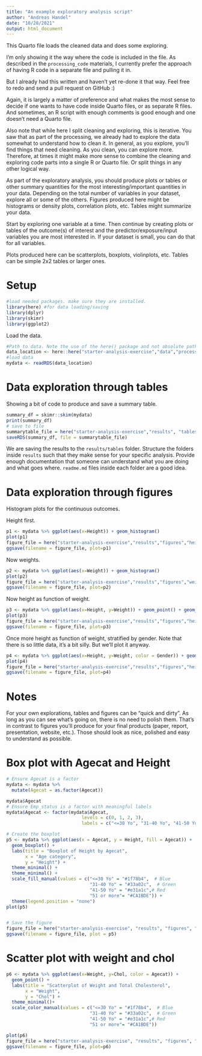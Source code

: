 ```yaml
---
title: "An example exploratory analysis script"
author: "Andreas Handel"
date: "10/28/2021"
output: html_document
---
```


  
  
This Quarto file loads the cleaned data and does some exploring.

I'm only showing it the way where the code is included in the file. 
As described in the `processing_code` materials, I currently prefer the approach of having R code in a separate file and pulling it in.

But I already had this written and haven't yet re-done it that way. Feel free to redo and send a pull request on GitHub :)

Again, it is largely a matter of preference and what makes the most sense to decide if one wants to have code inside Quarto files, or as separate R files.
And sometimes, an R script with enough comments is good enough and one doesn't need a Quarto file.

Also note that while here I split cleaning and exploring, this is iterative. You saw that as part of the processing, we already had to explore the data somewhat to understand how to clean it. In general, as you explore, you'll find things that need cleaning. As you clean, you can explore more. Therefore, at times it might make more sense to combine the cleaning and exploring code parts into a single R or Quarto file. Or split things in any other logical way.

As part of the exploratory analysis, you should produce plots or tables or other summary quantities for the most interesting/important quantities in your data. Depending on the total number of variables in your dataset, explore all or some of the others. Figures produced here might be histograms or density plots, correlation plots, etc. Tables might summarize your data.

Start by exploring one variable at a time. Then continue by creating plots or tables of the outcome(s) of interest and the predictor/exposure/input variables you are most interested in. If your dataset is small, you can do that for all variables. 

Plots produced here can be scatterplots, boxplots, violinplots, etc. Tables can be simple 2x2 tables or larger ones.

# Setup

```r
#load needed packages. make sure they are installed.
library(here) #for data loading/saving
library(dplyr)
library(skimr)
library(ggplot2)
```


Load the data.

```r
#Path to data. Note the use of the here() package and not absolute paths
data_location <- here::here("starter-analysis-exercise","data","processed-data","processeddata2.rds")
#load data
mydata <- readRDS(data_location)
```





# Data exploration through tables

Showing a bit of code to produce and save a summary table.


```r
summary_df = skimr::skim(mydata)
print(summary_df)
# save to file
summarytable_file = here("starter-analysis-exercise","results", "tables-files", "summarytable.rds")
saveRDS(summary_df, file = summarytable_file)
```

We are saving the results to the `results/tables` folder. Structure the folders inside `results` such that they make sense for your specific analysis. Provide enough documentation that someone can understand what you are doing and what goes where. `readme.md` files inside each folder are a good idea.


# Data exploration through figures

Histogram plots for the continuous outcomes. 

Height first.

```r
p1 <- mydata %>% ggplot(aes(x=Height)) + geom_histogram() 
plot(p1)
figure_file = here("starter-analysis-exercise","results","figures","height-distribution.png")
ggsave(filename = figure_file, plot=p1) 
```

Now weights.

```r
p2 <- mydata %>% ggplot(aes(x=Weight)) + geom_histogram() 
plot(p2)
figure_file = here("starter-analysis-exercise","results","figures","weight-distribution.png")
ggsave(filename = figure_file, plot=p2) 
```

Now height as function of weight.

```r
p3 <- mydata %>% ggplot(aes(x=Height, y=Weight)) + geom_point() + geom_smooth(method='lm')
plot(p3)
figure_file = here("starter-analysis-exercise","results","figures","height-weight.png")
ggsave(filename = figure_file, plot=p3) 
```

Once more height as function of weight, stratified by gender. Note that there is so little data, it's a bit silly. But we'll plot it anyway.

```r
p4 <- mydata %>% ggplot(aes(x=Height, y=Weight, color = Gender)) + geom_point() + geom_smooth(method='lm')
plot(p4)
figure_file = here("starter-analysis-exercise","results","figures","height-weight-stratified.png")
ggsave(filename = figure_file, plot=p4) 
```



# Notes

For your own explorations, tables and figures can be "quick and dirty". As long as you can see what's going on, there is no need to polish them. That's in contrast to figures you'll produce for your final products (paper, report, presentation, website, etc.). Those should look as nice, polished and easy to understand as possible.

# Box plot with Agecat and Height

```r
# Ensure Agecat is a factor
mydata <- mydata %>%
  mutate(Agecat = as.factor(Agecat))

mydata$Agecat
# Ensure Emp_status is a factor with meaningful labels
mydata$Agecat <- factor(mydata$Agecat, 
                            levels = c(0, 1, 2, 3), 
                            labels = c("<=30 Yo", "31-40 Yo", "41-50 Yo", "51 or more"))

# Create the boxplot
p5 <- mydata %>% ggplot(aes(x = Agecat, y = Height, fill = Agecat)) + 
  geom_boxplot() + 
  labs(title = "Boxplot of Height by Agecat",
       x = "Age category",
       y = "Height") +
  theme_minimal() +
  theme_minimal() +
  scale_fill_manual(values = c("<=30 Yo" = "#1f78b4",  # Blue
                               "31-40 Yo" = "#33a02c",  # Green
                               "41-50 Yo" = "#e31a1c",# Red
                               "51 or more"= "#CA1BDE")) +  
  theme(legend.position = "none") 
plot(p5)


# Save the figure
figure_file = here("starter-analysis-exercise", "results", "figures", "boxplot.png")
ggsave(filename = figure_file, plot = p5)

```

# Scatter plot with weight and chol

```r
p6 <- mydata %>% ggplot(aes(x=Weight, y=Chol, color = Agecat)) + 
  geom_point() + 
  labs(title = "Scatterplot of Weight and Total Cholesterol",
       x = "Weight",
       y = "Chol") +
  theme_minimal()+
  scale_color_manual(values = c("<=30 Yo" = "#1f78b4",  # Blue
                               "31-40 Yo" = "#33a02c",  # Green
                               "41-50 Yo" = "#e31a1c",# Red
                               "51 or more"= "#CA1BDE"))

plot(p6)
figure_file = here("starter-analysis-exercise", "results", "figures", "scatterplot.png")
ggsave(filename = figure_file, plot=p6)
```